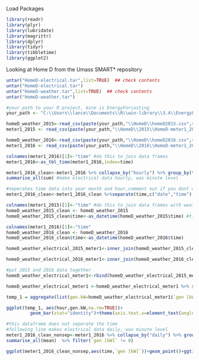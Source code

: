 Load Packages
```{r}
library(readr)
library(plyr)
library(lubridate)
library(magrittr)
library(dplyr)
library(tidyr)
library(tibbletime)
library(ggplot2)
```


Looking at Home D from the Umass SMART* repository
```{r}
untar("HomeD-electrical.tar",list=TRUE)  ## check contents
untar("HomeD-electrical.tar")
untar("HomeD-weather.tar",list=TRUE)  ## check contents
untar("HomeD-weather.tar")

```

```{r}
#your path to your R project, mine is EnergyForcasting
your_path <- "C:\\Users\\lance\\Documents\\R\\win-library\\3.4\\EnergyForcasting"

homeD_weather_2015<-read_csv(paste(your_path,"\\HomeD\\homeD2015.csv",sep=""))
meter1_2015 <- read_csv(paste(your_path,"\\HomeD\\2015\\HomeD-meter1_2015.csv",sep=""))

homeD_weather_2016<-read_csv(paste(your_path,"\\HomeD\\homeD2016.csv",sep=""))
meter1_2016 <- read_csv(paste(your_path,"\\HomeD\\2016\\HomeD-meter1_2016.csv",sep=""))

```

```{r}

colnames(meter1_2016)[1]<-"time" #do this to join data frames
meter1_2016<-as_tbl_time(meter1_2016,index=time)

meter1_2016_clean<-meter1_2016 %>% collapse_by("hourly") %>% group_by(time) %>%
summarise_all(sum) #make electrical data hourly, was minute level

#seperates time data into year month and hour,comment out if you dont want to use
meter1_2016_clean<-meter1_2016_clean %>%separate(time,c("date","time"),' ') %>% separate(date,c("year","month","date"),"-") %>% separate(time,c("hour","minute","second"),":")%>% select(-minute,-second)

colnames(meter1_2015)[1]<-"time" #do this to join data frames with weather
homeD_weather_2015_clean <- homeD_weather_2015
homeD_weather_2015_clean$time<-as_datetime(homeD_weather_2015$time) #time is hourly

colnames(meter1_2016)[1]<-"time" 
homeD_weather_2016_clean <- homeD_weather_2016
homeD_weather_2016_clean$time<-as_datetime(homeD_weather_2016$time) 

homeD_weather_electrical_2015_meter1<-inner_join(homeD_weather_2015_clean, meter1_2015, by = "time")

homeD_weather_electrical_2016_meter1<-inner_join(homeD_weather_2016_clean, meter1_2016, by = "time")

#put 2015 and 2016 data together
homeD_weather_electrical_meter1<-rbind(homeD_weather_electrical_2015_meter1,homeD_weather_electrical_2016_meter1)

homeD_weather_electrical_meter1 <-homeD_weather_electrical_meter1 %>% separate(time,c("date","time"),' ') %>% separate(date,c("year","month","date"),"-") %>% separate(time,c("hour","minute","second"),":") %>% select(-minute,-second)
```


```{r}
temp_1 = aggregate(list(gen.kW=homeD_weather_electrical_meter1$`gen [kW]`),list(hour =factor(homeD_weather_electrical_meter1$hour)),mean) 

ggplot(temp_1, aes(hour,gen.kW,na.rm=TRUE))+
         geom_bar(stat="identity")+theme(axis.text.x=element_text(angle=60,hjust=1))+ggtitle("Average gen[kW] per hour for one meter, single Home D")
```

```{r}
#this dataframe does not seperate the time
#following line makes electrical data daily, was minute level
meter1_2016_clean_nonsep<-meter1_2016 %>% collapse_by("daily") %>% group_by(time) %>%
summarise_all(mean)  %>% filter(`gen [kW]` != 0)

ggplot(meter1_2016_clean_nonsep,aes(time,`gen [kW]`))+geom_point()+ggtitle("Mean Daily gen [kW] for one meter,single home D")
```



